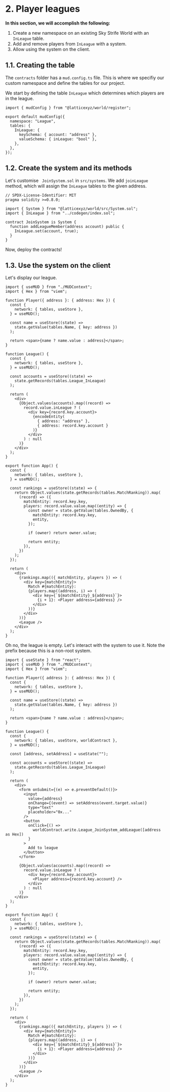 
# 2. Player leagues

**In this section, we will accomplish the following:**

1. Create a new namespace on an existing Sky Strife World with an `InLeague` table.
2. Add and remove players from `InLeague` with a system.
3. Allow using the system on the client.

## 1.1. Creating the table

The `contracts` folder has a `mud.config.ts` file. This is where we specifiy our custom namespace and define the tables for our project. 

We start by defining the table `InLeague` which determines which players are in the league. 

<CollapseCode>

```tsx filename="mud.config.ts" {6-9} copy showLineNumbers
import { mudConfig } from "@latticexyz/world/register";

export default mudConfig({
  namespace: "League",
  tables: {
    InLeague: {
      keySchema: { account: "address" },
      valueSchema: { inLeague: "bool" },
    },
  },
});
```

</CollapseCode>

## 1.2. Create the system and its methods

Let's customise ` JoinSystem.sol` in `src/systems`. We add `joinLeague` method, which will assign the `InLeague` tables to the given address.

<CollapseCode>

```solidity filename="JoinSystem.sol" {5, 8-10} copy showLineNumbers
// SPDX-License-Identifier: MIT
pragma solidity >=0.8.0;

import { System } from "@latticexyz/world/src/System.sol";
import { InLeague } from "../codegen/index.sol";

contract JoinSystem is System {
  function addLeagueMember(address account) public {
    InLeague.set(account, true);
  }
}
```

</CollapseCode>

Now, deploy the contracts!

## 1.3. Use the system on the client

Let's display our league.

<CollapseCode>

```tsx filename="App.tsx" {16-39, 76} copy showLineNumbers
import { useMUD } from "./MUDContext";
import { Hex } from "viem";

function Player({ address }: { address: Hex }) {
  const {
    network: { tables, useStore },
  } = useMUD();

  const name = useStore((state) =>
    state.getValue(tables.Name, { key: address })
  );

  return <span>{name ? name.value : address}</span>;
}

function League() {
  const {
    network: { tables, useStore },
  } = useMUD();

  const accounts = useStore((state) =>
    state.getRecords(tables.League_InLeague)
  );

  return (
    <div>
      {Object.values(accounts).map((record) =>
        record.value.inLeague ? (
          <div key={record.key.account}>
            {encodeEntity(
              { address: "address" },
              { address: record.key.account }
            )}
          </div>
        ) : null
      )}
    </div>
  );
}

export function App() {
  const {
    network: { tables, useStore },
  } = useMUD();

  const rankings = useStore((state) => {
    return Object.values(state.getRecords(tables.MatchRanking)).map(
      (record) => ({
        matchEntity: record.key.key,
        players: record.value.value.map((entity) => {
          const owner = state.getValue(tables.OwnedBy, {
            matchEntity: record.key.key,
            entity,
          });

          if (owner) return owner.value;

          return entity;
        }),
      })
    );
  });

  return (
    <div>
      {rankings.map(({ matchEntity, players }) => (
        <div key={matchEntity}>
          Match #{matchEntity}:
          {players.map((address, i) => (
            <div key={`${matchEntity}_${address}`}>
              {i + 1}: <Player address={address} />
            </div>
          ))}
        </div>
      ))}
      <League />
    </div>
  );
}
```

</CollapseCode>

Oh no, the league is empty. Let's interact with the system to use it. Note the prefix because this is a non-root system.

<CollapseCode>

```tsx filename="App.tsx" {1, 22, 30-44} copy showLineNumbers
import { useState } from "react";
import { useMUD } from "./MUDContext";
import { Hex } from "viem";

function Player({ address }: { address: Hex }) {
  const {
    network: { tables, useStore },
  } = useMUD();

  const name = useStore((state) =>
    state.getValue(tables.Name, { key: address })
  );

  return <span>{name ? name.value : address}</span>;
}

function League() {
  const {
    network: { tables, useStore, worldContract },
  } = useMUD();

  const [address, setAddress] = useState("");

  const accounts = useStore((state) =>
    state.getRecords(tables.League_InLeague)
  );

  return (
    <div>
      <form onSubmit={(e) => e.preventDefault()}>
        <input
          value={address}
          onChange={(event) => setAddress(event.target.value)}
          type="text"
          placeholder="0x..."
        />
        <button
          onClick={() =>
            worldContract.write.League_JoinSystem_addLeague([address as Hex])
          }
        >
          Add to league
        </button>
      </form>

      {Object.values(accounts).map((record) =>
        record.value.inLeague ? (
          <div key={record.key.account}>
            <Player address={record.key.account} />
          </div>
        ) : null
      )}
    </div>
  );
}

export function App() {
  const {
    network: { tables, useStore },
  } = useMUD();

  const rankings = useStore((state) => {
    return Object.values(state.getRecords(tables.MatchRanking)).map(
      (record) => ({
        matchEntity: record.key.key,
        players: record.value.value.map((entity) => {
          const owner = state.getValue(tables.OwnedBy, {
            matchEntity: record.key.key,
            entity,
          });

          if (owner) return owner.value;

          return entity;
        }),
      })
    );
  });

  return (
    <div>
      {rankings.map(({ matchEntity, players }) => (
        <div key={matchEntity}>
          Match #{matchEntity}:
          {players.map((address, i) => (
            <div key={`${matchEntity}_${address}`}>
              {i + 1}: <Player address={address} />
            </div>
          ))}
        </div>
      ))}
      <League />
    </div>
  );
}
```

</CollapseCode>
